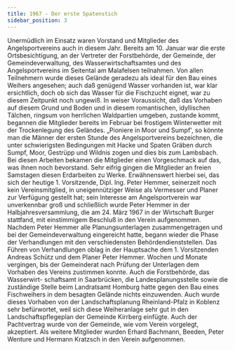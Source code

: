 ```yaml
---
title: 1967 - Der erste Spatenstich
sidebar_position: 3
---
```


Unermüdlich im Einsatz waren Vorstand und Mitglieder des Angelsportvereins auch in
diesem Jahr. Bereits am 10. Januar war die erste Ortsbesichtigung, an der Vertreter der
Forstbehörde, der Gemeinde, der Gemeindeverwaltung, des Wasserwirtschaftsamtes
und des Angelsportvereins im Seitental am Malafelsen teilnahmen. Von allen
Teilnehmern wurde dieses Gelände geradezu als ideal für den Bau eines Weihers
angesehen; auch daß genügend Wasser vorhanden ist, war klar ersichtlich, doch ob sich
das Wasser für die Fischzucht eignet, war zu diesem Zeitpunkt noch ungewiß.
In weiser Voraussicht, daß das Vorhaben auf diesem Grund und Boden und in diesem
romantischen, idyllischen Tälchen, ringsum von herrlichen Waldpartien umgeben,
zustande kommt, begannen die Mitglieder bereits im Februar bei frostigem Winterwetter
mit der Trockenlegung des Geländes. „Pioniere in Moor und Sumpf', so könnte man die
Männer der ersten Stunde des Angelsportvereins bezeichnen, die unter schwierigsten
Bedingungen mit Hacke und Spaten Gräben durch Sumpf, Moor, Gestrüpp und Wildnis
zogen und dies bis zum Lambsbach. Bei diesen Arbeiten bekamen die Mitglieder einen
Vorgeschmack auf das, was ihnen noch bevorstand.
Sehr eifrig gingen die Mitglieder an freien Samstagen diesen Erdarbeiten zu Werke.
Erwähnenswert hierbei sei, das sich der heutige 1. Vorsitzende, Dipl. Ing. Peter Hemmer,
seinerzeit noch kein Vereinsmitglied, in uneigennütziger Weise als Vermesser und Planer
zur Verfügung gestellt hat; sein Interesse am Angelsportverein war unverkennbar groß
und schließlich wurde Peter Hemmer in der Halbjahresversammlung, die am 24. März
1967 in der Wirtschaft Burger stattfand, mit einstimmigem Beschluß in den Verein
aufgenommen.
Nachdem Peter Hemmer alle Planungsunterlagen zusammengetragen und bei der
Gemeindeverwaltung eingereicht hatte, begann wieder die Phase der Verhandlungen mit
den verschiedensten Behördendienststellen. Das Führen von Verhandlungen oblag in der
Hauptsache dem 1. Vorsitzenden Andreas Schütz und dem Planer Peter Hemmer.
Wochen und Monate vergingen, bis der Gemeinderat nach Prüfung der Unterlagen dem
Vorhaben des Vereins zustimmen konnte. Auch die Forstbehörde, das Wasserwirt-
schaftsamt in Saarbrücken, die Landesplanungsstelle sowie die zuständige Stelle beim
Landratsamt Homburg hatte gegen den Bau eines Fischweihers in dem besagten Gelände
nichts einzuwenden. Auch wurde dieses Vorhaben von der Landschaftsplanung
Rheinland-Pfalz in Koblenz sehr befürwortet, weil sich diese Weiheranlage sehr gut in
den Landschaftspflegeplan der Gemeinde Kirrberg einfügte. Auch der Pachtvertrag
wurde von der Gemeinde, wie vom Verein vorgelegt, akzeptiert. Als weitere Mitglieder
wurden Erhard Bachmann, Beeden, Peter Wenture und Hermann Kratzsch in den Verein
aufgenommen.
